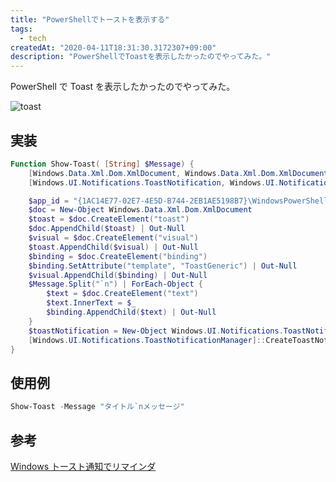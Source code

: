 ```yaml
---
title: "PowerShellでトーストを表示する"
tags:
  - tech
createdAt: "2020-04-11T18:31:30.3172307+09:00"
description: "PowerShellでToastを表示したかったのでやってみた。"
---
```


PowerShell で Toast を表示したかったのでやってみた。

![toast](./images/toast.png)

## 実装

```powershell
Function Show-Toast( [String] $Message) {
    [Windows.Data.Xml.Dom.XmlDocument, Windows.Data.Xml.Dom.XmlDocument, ContentType = WindowsRuntime] | Out-Null
    [Windows.UI.Notifications.ToastNotification, Windows.UI.Notifications, ContentType = WindowsRuntime] | Out-Null

    $app_id = "{1AC14E77-02E7-4E5D-B744-2EB1AE5198B7}\WindowsPowerShell\v1.0\powershell.exe"
    $doc = New-Object Windows.Data.Xml.Dom.XmlDocument
    $toast = $doc.CreateElement("toast")
    $doc.AppendChild($toast) | Out-Null
    $visual = $doc.CreateElement("visual")
    $toast.AppendChild($visual) | Out-Null
    $binding = $doc.CreateElement("binding")
    $binding.SetAttribute("template", "ToastGeneric") | Out-Null
    $visual.AppendChild($binding) | Out-Null
    $Message.Split("`n") | ForEach-Object {
        $text = $doc.CreateElement("text")
        $text.InnerText = $_
        $binding.AppendChild($text) | Out-Null
    }
    $toastNotification = New-Object Windows.UI.Notifications.ToastNotification $doc
    [Windows.UI.Notifications.ToastNotificationManager]::CreateToastNotifier($app_id).Show($toastNotification)
}
```

## 使用例

```powershell
Show-Toast -Message "タイトル`nメッセージ"
```

## 参考

[Windows トースト通知でリマインダ](https://qiita.com/onoki/items/d85ca3c052ff436e7888)
